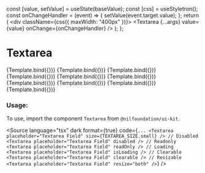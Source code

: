 
<Meta title="Form/Textarea" component={Textarea} />

  const [value, setValue] = useState(baseValue);
  const [css] = useStyletron();
  const onChangeHandler = (event) => {
    setValue(event.target.value);
  };
  return (
    <div className={css({ maxWidth: "400px" })}>
      <Textarea {...args} value={value} onChange={onChangeHandler} />
    </div>
  );
};

# Textarea

<Canvas isColumn>
  <Story name="Small" args={{ placeholder: "Textarea Field", size: TEXTAREA_SIZE.small }}>
    {Template.bind({})}
  </Story>
  <Story name="Medium" args={{ placeholder: "Textarea Field", size: TEXTAREA_SIZE.medium }}>
    {Template.bind({})}
  </Story>
  <Story name="Large" args={{ placeholder: "Textarea Field", size: TEXTAREA_SIZE.large }}>
    {Template.bind({})}
  </Story>
  <Story name="Resizable" args={{ placeholder: "Resizable Field", resize: "both" }}>
    {Template.bind({})}
  </Story>
  <Story name="Error" args={{ placeholder: "Error Field", error: true }}>
    {Template.bind({})}
  </Story>
  <Story name="With Default Value" args={{ placeholder: "Default Value Field", value: "Default Value" }}>
    {Template.bind({})}
  </Story>
  <Story name="Clearable" args={{ placeholder: "Clearable Field", clearable: true }}>
    {Template.bind({})}
  </Story>
  <Story name="Disabled" args={{ placeholder: "Disabled Field", disabled: true }}>
    {Template.bind({})}
  </Story>
  <Story name="Readonly" args={{ placeholder: "Readonly Field", readOnly: true, value: "Textarea Value" }}>
    {Template.bind({})}
  </Story>
  <Story name="Loading" args={{ placeholder: "Loading Field", isLoading: true }}>
    {Template.bind({})}
  </Story>
</Canvas>

<ArgsTable of={Textarea} />

### Usage:

To use, import the component `Textarea` from `@nilfoundation/ui-kit`.

<Source
  language="tsx"
  dark
  format={true}
  code={`
        ...
        <Textarea placeholder="Textarea Field" size={TEXTAREA_SIZE.small} />
        // Disabled
        <Textarea placeholder="Textarea Field" disabled />
        // Readonly
        <Textarea placeholder="Textarea Field" readOnly />
        // Loading
        <Textarea placeholder="Textarea Field" isLoading />
        // Clearable
        <Textarea placeholder="Textarea Field" clearable />
        // Resizable
        <Textarea placeholder="Textarea Field" resize="both" />
  `}
/>
